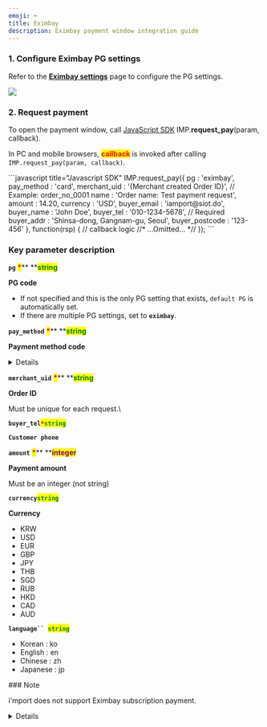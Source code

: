 ```yaml
---
emoji: ⌨
title: Eximbay
description: Eximbay payment window integration guide
---
```





### 1. Configure Eximbay PG settings

Refer to the [**Eximbay settings**](../../ready/2.-pg/payment-gateway-settings/undefined-6.md) page to configure the PG settings.

![](</gitbook-assets/en/screenshot 2022-06-03 3.34.40.png>)

### 2. Request payment

To open the payment window, call [JavaScript SDK](../../sdk/javascript-sdk/) IMP.**request\_pay**(param, callback).

In PC and mobile browsers, <mark style="color:red;">**callback**</mark> is invoked after calling `IMP.request_pay(param, callback)`.

<Tabs>
<Tab title="Authenticated payment request">
```javascript title="Javascript SDK"
IMP.request_pay({
    pg : 'eximbay',
    pay_method : 'card',
    merchant_uid : '{Merchant created Order ID}', // Example: order_no_0001
    name : 'Order name: Test payment request',
    amount : 14.20,
    currency : 'USD',
    buyer_email : 'iamport@siot.do',
    buyer_name : 'John Doe',
    buyer_tel : '010-1234-5678', // Required
    buyer_addr : 'Shinsa-dong, Gangnam-gu, Seoul',
    buyer_postcode : '123-456'
}, function(rsp) { // callback logic
	//* ...Omitted... *//
});
```


####

### Key parameter description

**`pg`** <mark style="color:red;">**\***</mark>**  **<mark style="color:green;">**s**</mark><mark style="color:green;">**tring**</mark>

**PG code**

* If not specified and this is the only PG setting that exists, `default PG` is automatically set.
* If there are multiple PG settings, set to **`eximbay`**.



**`pay_method`** <mark style="color:red;">**\***</mark>** **<mark style="color:green;">**s**</mark><mark style="color:green;">**tring**</mark>

**Payment method code**

<Details>
<p slot="summary">Payment method codes</p>

* `card` (credit card)
* `wechat`  
* `alipay`  
* `card` (foreign credit card)
* `unionpay`  
* `tenpay`
* `econtext` (payment via Japanese convenience store)

</Details>



**`merchant_uid`** <mark style="color:red;">**\***</mark>** **<mark style="color:green;">**s**</mark><mark style="color:green;">**tring**</mark>

**Order ID**

Must be unique for each request.\


**`buyer_tel`**<mark style="color:red;">**`*`**</mark><mark style="color:green;">**`string`**</mark>

**`Customer phone`**



**`amount`** <mark style="color:red;">**\***</mark>** **<mark style="color:purple;">**integer**</mark>

**Payment amount**

Must be an integer (not string)



**`currency`**<mark style="color:green;">**`string`**</mark>

**Currency**

* KRW    
* USD    
* EUR    
* GBP     
* JPY    
* THB    
* SGD    
* RUB    
* HKD    
* CAD    
* AUD



**`language`` `**<mark style="color:green;">**`string`**</mark>

* Korean : ko  
* English : en  
* Chinese : zh   
* Japanese : jp

</Tab>
</Tabs>

<Hint style="warning">
### Note

i'mport does not support Eximbay subscription payment.

</Hint>

<Details>
<p slot="summary">How to test convenience store payment</p>

### Convenience store payment method

As with virtual accounts in Korea, payment is processed at the convenience store counter  using the message sent to the customer by e-mail or text message after requesting payment via the payment window.

* i'mport internally sets pay\_method : vbank
* Sends callback and webhook to notify that Econtext has been created (status: ready / vbank\_num is fixed as unknown)
* When Econtext confirms payment deposit, i'mport receives a response from Eximbay, changes status to `paid`, and sends a webhook for post-payment processing

### **Convenience store payment test procedure**

As with the virtual account, you need to test the result of the customer's deposit and receive a notification upon deposit.

1. Set Eximbay test mode to `ON` and proceed with the payment window.
2. Write down the `pg_tid` value from the callback response (check the value from the PG approval number column in the i'mport Admin console)
3. Log in from [http://test.econ.ne.jp/site/tuchi\_2/tuchi\_menu\_2.html](http://test.econ.ne.jp/site/tuchi\_2/tuchi\_menu\_2.html)  \
   (ID: ectest / password: #eg0810# )
4. ShopID : 361301, orderID : `pg_tid` (from step 2)
5. Click **登録** button at the bottom
6. On the next page, click **登録** button
7. Wait 10 minutes and then check that the status is changed to **paid** (at this point, webhook is sent to notify of the deposit)

</Details>
